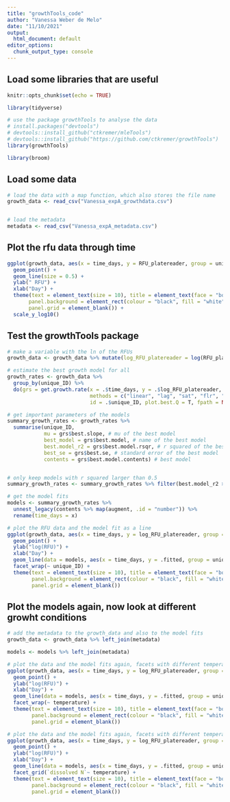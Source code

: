 ```yaml
---
title: "growthTools_code"
author: "Vanessa Weber de Melo"
date: "11/10/2021"
output:
  html_document: default
editor_options:
  chunk_output_type: console
---
```


## Load some libraries that are useful

```r
knitr::opts_chunk$set(echo = TRUE)

library(tidyverse)

# use the package growthTools to analyse the data
# install.packages("devtools")
# devtools::install_github("ctkremer/mleTools")
# devtools::install_github("https://github.com/ctkremer/growthTools")
library(growthTools)

library(broom)

```

## Load some data

```r

# load the data with a map function, which also stores the file name
growth_data <- read_csv("Vanessa_expA_growthdata.csv")


# load the metadata
metadata <- read_csv("Vanessa_expA_metadata.csv")


```

## Plot the rfu data through time

```r

ggplot(growth_data, aes(x = time_days, y = RFU_platereader, group = unique_ID)) +
  geom_point() +
  geom_line(size = 0.5) +
  ylab(" RFU") +
  xlab("Day") +
  theme(text = element_text(size = 10), title = element_text(face = "bold"),
       panel.background = element_rect(colour = "black", fill = "white"),
       panel.grid = element_blank()) +
  scale_y_log10()


```

## Test the growthTools package

```r


# make a variable with the ln of the RFUs
growth_data <- growth_data %>% mutate(log_RFU_platereader = log(RFU_platereader))

# estimate the best growth model for all 
growth_rates <- growth_data %>%
  group_by(unique_ID) %>%
  do(grs = get.growth.rate(x = .$time_days, y = .$log_RFU_platereader, 
                           methods = c("linear", "lag", "sat", "flr", "lagsat"),
                           id = .$unique_ID, plot.best.Q = T, fpath = NA))

# get important parameters of the models
summary_growth_rates <- growth_rates %>% 
  summarise(unique_ID, 
            mu = grs$best.slope, # mu of the best model
            best_model = grs$best.model, # name of the best model
            best.model_r2 = grs$best.model.rsqr, # r squared of the best model
            best_se = grs$best.se, # standard error of the best model
            contents = grs$best.model.contents) # best model


# only keep models with r squared larger than 0.5
summary_growth_rates <- summary_growth_rates %>% filter(best.model_r2 > 0.5)

# get the model fits
models <- summary_growth_rates %>%
  unnest_legacy(contents %>% map(augment, .id = "number")) %>% 
  rename(time_days = x)

# plot the RFU data and the model fit as a line
ggplot(growth_data, aes(x = time_days, y = log_RFU_platereader, group = unique_ID)) +
  geom_point() +
  ylab("log(RFU)") +
  xlab("Day") +
  geom_line(data = models, aes(x = time_days, y = .fitted, group = unique_ID)) +
  facet_wrap(~ unique_ID) +
  theme(text = element_text(size = 10), title = element_text(face = "bold"),
        panel.background = element_rect(colour = "black", fill = "white"),
        panel.grid = element_blank()) 
```

## Plot the models again, now look at different growht conditions

```r


# add the metadata to the growth_data and also to the model fits
growth_data <- growth_data %>% left_join(metadata)

models <- models %>% left_join(metadata)

# plot the data and the model fits again, facets with different temperatures
ggplot(growth_data, aes(x = time_days, y = log_RFU_platereader, group = unique_ID)) +
  geom_point() +
  ylab("log(RFU)") +
  xlab("Day") +
  geom_line(data = models, aes(x = time_days, y = .fitted, group = unique_ID)) +
  facet_wrap(~ temperature) +
  theme(text = element_text(size = 10), title = element_text(face = "bold"),
        panel.background = element_rect(colour = "black", fill = "white"),
        panel.grid = element_blank()) 

# plot the data and the model fits again, facets with different temperatures
ggplot(growth_data, aes(x = time_days, y = log_RFU_platereader, group = unique_ID)) +
  geom_point() +
  ylab("log(RFU)") +
  xlab("Day") +
  geom_line(data = models, aes(x = time_days, y = .fitted, group = unique_ID)) +
  facet_grid(`dissolved N`~ temperature) +
  theme(text = element_text(size = 10), title = element_text(face = "bold"),
        panel.background = element_rect(colour = "black", fill = "white"),
        panel.grid = element_blank()) 


```

